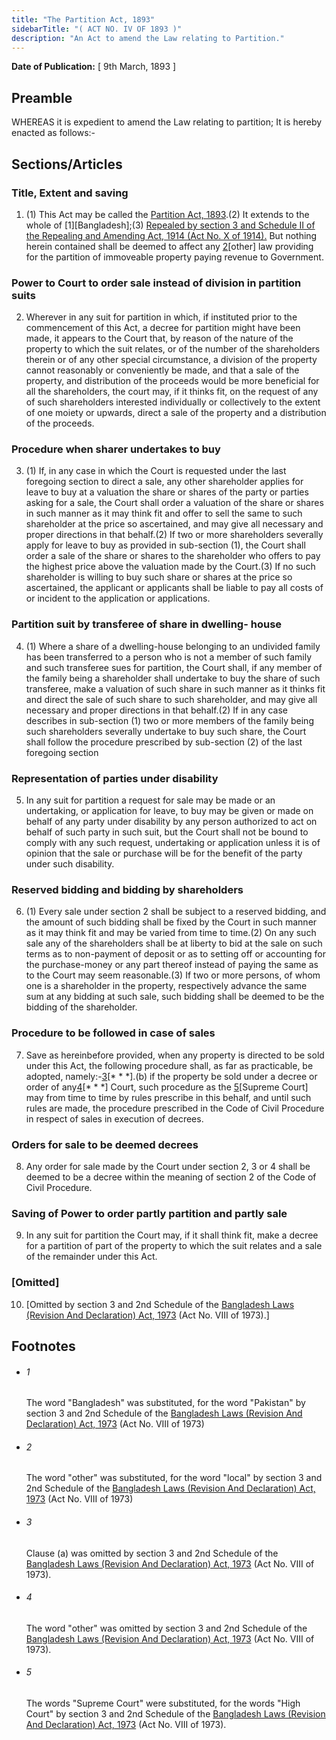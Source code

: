 ```yaml
---
title: "The Partition Act, 1893"
sidebarTitle: "( ACT NO. IV OF 1893 )"
description: "An Act to amend the Law relating to Partition."
---
```


**Date of Publication:** [ 9th March, 1893 ]

## Preamble

WHEREAS it is expedient to amend the Law relating to partition; It is hereby enacted as follows:-

## Sections/Articles

### Title, Extent and saving

1. (1) This Act may be called the [Partition Act, 1893](/act-68.html "Partition Act, 1893").(2) It extends to the whole of [1][Bangladesh];(3) [Repealed by section 3 and Schedule II of the Repealing and Amending Act, 1914 (Act No. X of 1914).](4) But nothing herein contained shall be deemed to affect any [2](3)[other] law providing for the partition of immoveable property paying revenue to Government.

### Power to Court to order sale instead of division in partition suits

2. Wherever in any suit for partition in which, if instituted prior to the commencement of this Act, a decree for partition might have been made, it appears to the Court that, by reason of the nature of the property to which the suit relates, or of the number of the shareholders therein or of any other special circumstance, a division of the property cannot reasonably or conveniently be made, and that a sale of the property, and distribution of the proceeds would be more beneficial for all the shareholders, the court may, if it thinks fit, on the request of any of such shareholders interested individually or collectively to the extent of one moiety or upwards, direct a sale of the property and a distribution of the proceeds.

### Procedure when sharer undertakes to buy

3. (1) If, in any case in which the Court is requested under the last foregoing section to direct a sale, any other shareholder applies for leave to buy at a valuation the share or shares of the party or parties asking for a sale, the Court shall order a valuation of the share or shares in such manner as it may think fit and offer to sell the same to such shareholder at the price so ascertained, and may give all necessary and proper directions in that behalf.(2) If two or more shareholders severally apply for leave to buy as provided in sub-section (1), the Court shall order a sale of the share or shares to the shareholder who offers to pay the highest price above the valuation made by the Court.(3) If no such shareholder is willing to buy such share or shares at the price so ascertained, the applicant or applicants shall be liable to pay all costs of or incident to the application or applications.

### Partition suit by transferee of share in dwelling- house

4. (1) Where a share of a dwelling-house belonging to an undivided family has been transferred to a person who is not a member of such family and such transferee sues for partition, the Court shall, if any member of the family being a shareholder shall undertake to buy the share of such transferee, make a valuation of such share in such manner as it thinks fit and direct the sale of such share to such shareholder, and may give all necessary and proper directions in that behalf.(2) If in any case describes in sub-section (1) two or more members of the family being such shareholders severally undertake to buy such share, the Court shall follow the procedure prescribed by sub-section (2) of the last foregoing section

### Representation of parties under disability

5. In any suit for partition a request for sale may be made or an undertaking, or application for leave, to buy may be given or made on behalf of any party under disability by any person authorized to act on behalf of such party in such suit, but the Court shall not be bound to comply with any such request, undertaking or application unless it is of opinion that the sale or purchase will be for the benefit of the party under such disability.

### Reserved bidding and bidding by shareholders

6. (1) Every sale under section 2 shall be subject to a reserved bidding, and the amount of such bidding shall be fixed by the Court in such manner as it may think fit and may be varied from time to time.(2) On any such sale any of the shareholders shall be at liberty to bid at the sale on such terms as to non-payment of deposit or as to setting off or accounting for the purchase-money or any part thereof instead of paying the same as to the Court may seem reasonable.(3) If two or more persons, of whom one is a shareholder in the property, respectively advance the same sum at any bidding at such sale, such bidding shall be deemed to be the bidding of the shareholder.

### Procedure to be followed in case of sales

7. Save as hereinbefore provided, when any property is directed to be sold under this Act, the following procedure shall, as far as practicable, be adopted, namely:-[3](1)[\* \* \*].(b) if the property be sold under a decree or order of any[4](2)[\* \* \*] Court, such procedure as the [5](3)[Supreme Court] may from time to time by rules prescribe in this behalf, and until such rules are made, the procedure prescribed in the Code of Civil Procedure in respect of sales in execution of decrees.

### Orders for sale to be deemed decrees

8. Any order for sale made by the Court under section 2, 3 or 4 shall be deemed to be a decree within the meaning of section 2 of the Code of Civil Procedure.

### Saving of Power to order partly partition and partly sale

9. In any suit for partition the Court may, if it shall think fit, make a decree for a partition of part of the property to which the suit relates and a sale of the remainder under this Act.

### [Omitted]

10. [Omitted by section 3 and 2nd Schedule of the [Bangladesh Laws (Revision And Declaration) Act, 1973](/act-430.html "Bangladesh Laws (Revision And Declaration) Act, 1973") (Act No. VIII of 1973).]

## Footnotes

- ###### 1

  The word "Bangladesh" was substituted, for the word "Pakistan" by section 3 and 2nd Schedule of the [Bangladesh Laws (Revision And Declaration) Act, 1973](/act-430.html "Bangladesh Laws (Revision And Declaration) Act, 1973") (Act No. VIII of 1973)

- ###### 2

  The word "other" was substituted, for the word "local" by section 3 and 2nd Schedule of the [Bangladesh Laws (Revision And Declaration) Act, 1973](/act-430.html "Bangladesh Laws (Revision And Declaration) Act, 1973") (Act No. VIII of 1973)

- ###### 3

  Clause (a) was omitted by section 3 and 2nd Schedule of the [Bangladesh Laws (Revision And Declaration) Act, 1973](/act-430.html "Bangladesh Laws (Revision And Declaration) Act, 1973") (Act No. VIII of 1973).

- ###### 4

  The word "other" was omitted by section 3 and 2nd Schedule of the [Bangladesh Laws (Revision And Declaration) Act, 1973](/act-430.html "Bangladesh Laws (Revision And Declaration) Act, 1973") (Act No. VIII of 1973).

- ###### 5

  The words "Supreme Court" were substituted, for the words "High Court" by section 3 and 2nd Schedule of the [Bangladesh Laws (Revision And Declaration) Act, 1973](/act-430.html "Bangladesh Laws (Revision And Declaration) Act, 1973") (Act No. VIII of 1973).
